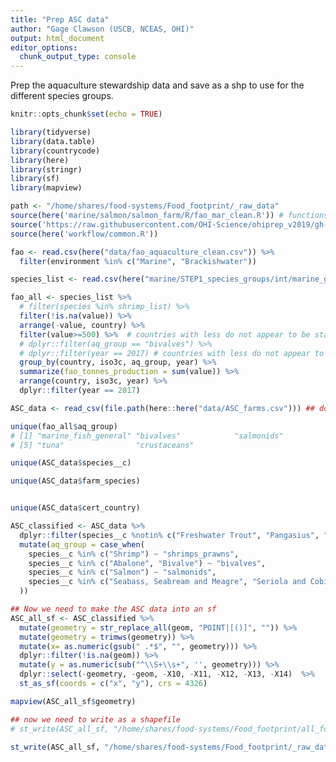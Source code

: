 ```yaml
---
title: "Prep ASC data"
author: "Gage Clawson (USCB, NCEAS, OHI)"
output: html_document
editor_options: 
  chunk_output_type: console
---
```


Prep the aquaculture stewardship data and save as a shp to use for the different species groups.

```r
knitr::opts_chunk$set(echo = TRUE)
```

```r
library(tidyverse)
library(data.table)
library(countrycode)
library(here)
library(stringr)
library(sf)
library(mapview)

path <- "/home/shares/food-systems/Food_footprint/_raw_data"
source(here('marine/salmon/salmon_farm/R/fao_mar_clean.R')) # functions specific to mariculture dealing with compound countries
source('https://raw.githubusercontent.com/OHI-Science/ohiprep_v2019/gh-pages/workflow/R/fao_fxn.R') # function for cleaning FAO files
source(here('workflow/common.R'))
```


```r
fao <- read.csv(here("data/fao_aquaculture_clean.csv")) %>%
  filter(environment %in% c("Marine", "Brackishwater"))

species_list <- read.csv(here("marine/STEP1_species_groups/int/marine_groups.csv"))

fao_all <- species_list %>%
  # filter(species %in% shrimp_list) %>%  
  filter(!is.na(value)) %>%
  arrange(-value, country) %>% 
  filter(value>=500) %>%  # countries with less do not appear to be stable producers at this point
  # dplyr::filter(aq_group == "bivalves") %>%
  # dplyr::filter(year == 2017) # countries with less do not appear to be stable producers at this point
  group_by(country, iso3c, aq_group, year) %>%
  summarize(fao_tonnes_production = sum(value)) %>%
  arrange(country, iso3c, year) %>%
  dplyr::filter(year == 2017)
```

```r
ASC_data <- read_csv(file.path(here::here("data/ASC_farms.csv"))) ## downloaded from ASC website

unique(fao_all$aq_group)
# [1] "marine_fish_general" "bivalves"            "salmonids"           "shrimps_prawns"     
# [5] "tuna"                "crustaceans"  

unique(ASC_data$species__c)

unique(ASC_data$farm_species)


unique(ASC_data$cert_country)

ASC_classified <- ASC_data %>%
  dplyr::filter(species__c %notin% c("Freshwater Trout", "Pangasius", "Seaweed (Algae)", "Tilapia")) %>%
  mutate(aq_group = case_when(
    species__c %in% c("Shrimp") ~ "shrimps_prawns",
    species__c %in% c("Abalone", "Bivalve") ~ "bivalves",
    species__c %in% c("Salmon") ~ "salmonids",
    species__c %in% c("Seabass, Seabream and Meagre", "Seriola and Cobia", "Tropical Marine Finfish") ~ "marine_fish_general"
  )) 

## Now we need to make the ASC data into an sf
ASC_all_sf <- ASC_classified %>%
  mutate(geometry = str_replace_all(geom, "POINT|[()]", "")) %>%
  mutate(geometry = trimws(geometry)) %>%
  mutate(x= as.numeric(gsub(" .*$", "", geometry))) %>%
  dplyr::filter(!is.na(geom)) %>%
  mutate(y = as.numeric(sub("^\\S+\\s+", '', geometry))) %>%
  dplyr::select(-geometry, -geom, -X10, -X11, -X12, -X13, -X14)  %>%
  st_as_sf(coords = c("x", "y"), crs = 4326)

mapview(ASC_all_sf$geometry)

## now we need to write as a shapefile 
# st_write(ASC_all_sf, "/home/shares/food-systems/Food_footprint/all_food_systems/dataprep/aquaculture/marine/ASC_all_sf.shp", overwrite = TRUE)

st_write(ASC_all_sf, "/home/shares/food-systems/Food_footprint/_raw_data/Aquaculture_locations/ASC_data/ASC_all_sf.shp", overwrite = TRUE)
```